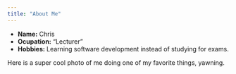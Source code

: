 ```yaml
---
title: "About Me"
---
```


- __Name:__ Chris
- __Ocupation:__ "Lecturer"
- __Hobbies:__ Learning software development instead of studying for exams. 

Here is a super cool photo of me doing one of my favorite things, yawning. 